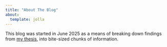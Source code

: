 ```yaml
---
title: "About The Blog"
about:
  template: jolla
---
```


This blog was started in June 2025 as a means of breaking down findings from [my thesis](https://hdl.handle.net/10214/29012), into bite-sized chunks of information.
